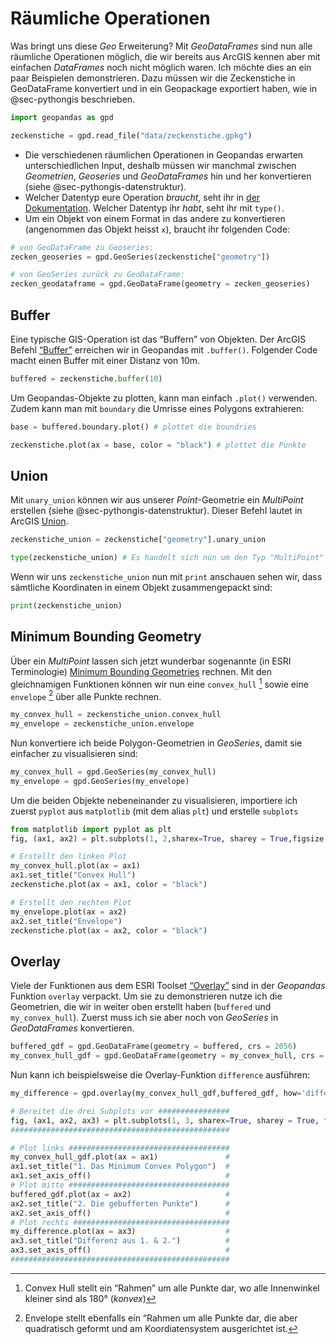 # Räumliche Operationen {#sec-raeumliche-operationen}

Was bringt uns diese *Geo* Erweiterung? Mit *GeoDataFrames* sind nun alle räumliche Operationen möglich, die wir bereits aus ArcGIS kennen aber mit einfachen *DataFrames* noch nicht möglich waren. Ich möchte dies an ein paar Beispielen demonstrieren. Dazu müssen wir die Zeckenstiche in GeoDataFrame konvertiert und in ein Geopackage exportiert haben, wie in @sec-pythongis beschrieben.

```python
import geopandas as gpd

zeckenstiche = gpd.read_file("data/zeckenstiche.gpkg")
```

:::{.callout-note}

- Die verschiedenen räumlichen Operationen in Geopandas erwarten unterschiedlichen Input, deshalb müssen wir manchmal zwischen *Geometrien*, *Geoseries* und *GeoDataFrames* hin und her konvertieren (siehe @sec-pythongis-datenstruktur). 
- Welcher Datentyp eure Operation *braucht*, seht ihr in [der Dokumentation](https://geopandas.org/). Welcher Datentyp ihr *habt*, seht ihr mit `type()`.
- Um ein Objekt von einem Format in das andere zu konvertieren (angenommen das Objekt heisst `x`), braucht ihr folgenden Code:

```python
# von GeoDataFrame zu Geoseries:
zecken_geoseries = gpd.GeoSeries(zeckenstiche["geometry"])          

# von GeoSeries zurück zu GeoDataFrame:
zecken_geodataframe = gpd.GeoDataFrame(geometry = zecken_geoseries) 
```
:::

## Buffer

Eine typische GIS-Operation ist das "Buffern" von Objekten. Der ArcGIS Befehl ["Buffer"](https://pro.arcgis.com/en/pro-app/tool-reference/analysis/buffer.htm) erreichen wir in Geopandas mit `.buffer()`. Folgender Code macht einen Buffer mit einer Distanz von 10m. 

```python
buffered = zeckenstiche.buffer(10) 
```

Um Geopandas-Objekte zu plotten, kann man einfach `.plot()` verwenden. Zudem kann man mit `boundary` die Umrisse eines Polygons extrahieren:

```python
base = buffered.boundary.plot() # plottet die boundries    

zeckenstiche.plot(ax = base, color = "black") # plottet die Punkte
```

## Union

Mit `unary_union` können wir aus unserer *Point*-Geometrie ein *MultiPoint* erstellen (siehe @sec-pythongis-datenstruktur). Dieser Befehl lautet in ArcGIS [Union](https://desktop.arcgis.com/de/arcmap/10.3/tools/analysis-toolbox/union.htm).

```python
zeckenstiche_union = zeckenstiche["geometry"].unary_union

type(zeckenstiche_union) # Es handelt sich nun um den Typ "MultiPoint"
```

Wenn wir uns `zeckenstiche_union` nun mit `print` anschauen sehen wir, dass sämtliche Koordinaten in einem Objekt zusammengepackt sind: 

```python
print(zeckenstiche_union)
```

## Minimum Bounding Geometry {#sec-raeumliche-operationen-mbg}

Über ein *MultiPoint* lassen sich jetzt wunderbar sogenannte (in ESRI Terminologie) [Minimum Bounding Geometries](https://pro.arcgis.com/de/pro-app/tool-reference/data-management/minimum-bounding-geometry.htm) rechnen. Mit den gleichnamigen Funktionen können wir nun eine `convex_hull` [^convex-hull] sowie eine `envelope` [^envelope] über alle Punkte rechnen.

[^convex-hull]:  Convex Hull stellt ein "Rahmen" um alle Punkte dar, wo alle Innenwinkel kleiner sind als 180° (*konvex*)
[^envelope]: Envelope stellt ebenfalls ein "Rahmen um alle Punkte dar, die aber quadratisch geformt und am Koordiatensystem ausgerichtet ist.

```python
my_convex_hull = zeckenstiche_union.convex_hull
my_envelope = zeckenstiche_union.envelope
```

Nun konvertiere ich beide Polygon-Geometrien in *GeoSeries*, damit sie einfacher zu visualisieren sind:

```python
my_convex_hull = gpd.GeoSeries(my_convex_hull)
my_envelope = gpd.GeoSeries(my_envelope)
```

Um die beiden Objekte nebeneinander zu visualisieren, importiere ich zuerst `pyplot` aus `matplotlib` (mit dem alias `plt`) und erstelle `subplots`

```python
from matplotlib import pyplot as plt
fig, (ax1, ax2) = plt.subplots(1, 2,sharex=True, sharey = True,figsize = (9, 9))

# Erstellt den linken Plot
my_convex_hull.plot(ax = ax1)
ax1.set_title("Convex Hull")
zeckenstiche.plot(ax = ax1, color = "black")

# Erstellt den rechten Plot
my_envelope.plot(ax = ax2)
ax2.set_title("Envelope")
zeckenstiche.plot(ax = ax2, color = "black")
```

## Overlay

Viele der Funktionen aus dem ESRI Toolset ["Overlay"](https://pro.arcgis.com/de/pro-app/tool-reference/analysis/an-overview-of-the-overlay-toolset.htm) sind in der *Geopandas* Funktion `overlay` verpackt. Um sie zu demonstrieren nutze ich die Geometrien, die wir in weiter oben erstellt haben (`buffered` und `my_convex_hull`). Zuerst muss ich sie aber noch von *GeoSeries* in *GeoDataFrames* konvertieren.

```python
buffered_gdf = gpd.GeoDataFrame(geometry = buffered, crs = 2056)               
my_convex_hull_gdf = gpd.GeoDataFrame(geometry = my_convex_hull, crs = 2056) 
```

Nun kann ich beispielsweise die Overlay-Funktion `difference` ausführen:

```python
my_difference = gpd.overlay(my_convex_hull_gdf,buffered_gdf, how='difference')
```

```python
# Bereitet die drei Subplots vor ################
fig, (ax1, ax2, ax3) = plt.subplots(1, 3, sharex=True, sharey = True, figsize = (9,9))
#################################################

# Plot links ####################################
my_convex_hull_gdf.plot(ax = ax1)               #
ax1.set_title("1. Das Minimum Convex Polygon")  # 
ax1.set_axis_off()                              #
# Plot mitte ####################################
buffered_gdf.plot(ax = ax2)                     #
ax2.set_title("2. Die gebufferten Punkte")      # 
ax2.set_axis_off()                              #
# Plot rechts ###################################
my_difference.plot(ax = ax3)                    #
ax3.set_title("Differenz aus 1. & 2.")          # 
ax3.set_axis_off()                              #
#################################################
```
